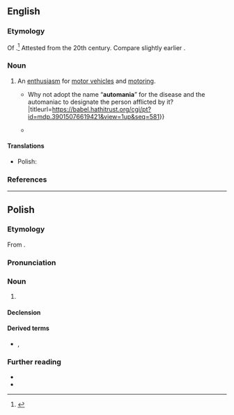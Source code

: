{{also|automanią}}
==English==

===Etymology===
Of {{suffix|en|auto|-mania}}.<ref>{{R:OED Online|entry=automania|pos=''n.''{{sup|2}}|noformat=1|id=310217|date=March 2018}}</ref> Attested from the 20th century. Compare slightly earlier {{m|en|automaniac}}.

===Noun===
{{en-noun|-}}

# {{lb|en|US}} An [[enthusiasm]] for [[motor vehicle]]s and [[motoring]].
#* {{quote-journal|en|1902||The Automaniac|Massachusetts Medical Journal||551|There seems to be need of a term to designate these new terrors of our streets, those speed crazed paranoiacs who are now doing so much to bring the automobile into disrepute.{{...}} Why not adopt the name “'''automania'''” for the disease and the automaniac to designate the person afflicted by it?|titleurl=https://babel.hathitrust.org/cgi/pt?id=mdp.39015076619421&view=1up&seq=581}}
#* {{quote-journal|en|1906||Farmers’ problems|Farm Journal||178|The fact is, some of these people are seized with with '''automania''', and if they could not go fast, they would not care to go at all. '''Automania''' is the feverish desire to move at the greatest rate of speed of which the motor is capable, with no regard for the life of bipeds or quadrupeds.|month=May|titleurl=https://babel.hathitrust.org/cgi/pt?id=uva.x002211805&view=1up&seq=18&q1=automania}}

====Translations====
{{trans-top}}
{{trans-mid}}
* Polish: {{t|pl|automania|f}}
{{trans-bottom}}

===References===
<references/>

----

==Polish==
{{wp|lang=pl}}

===Etymology===
From {{af|pl|auto-|-mania}}.

===Pronunciation===
{{pl-p|automańja|a=|h=au.to.man.ia}}

===Noun===
{{pl-noun|f}}

# {{l|en|automania}}

====Declension====
{{pl-decl-noun-f|tantum=s}}

====Derived terms====
* {{q|nouns}} {{l|pl|automaniak}}, {{l|pl|automaniaczka}}

===Further reading===
* {{R:pl:WSJP}}
* {{R:pl:PWN}}